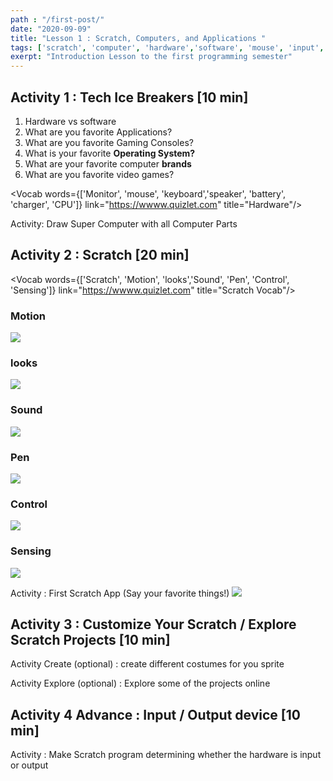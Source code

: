 ```yaml
---
path : "/first-post/"
date: "2020-09-09"
title: "Lesson 1 : Scratch, Computers, and Applications "
tags: ['scratch', 'computer', 'hardware','software', 'mouse', 'input', 'output', 'monitor', 'speaker', 'keyboard','delay']
exerpt: "Introduction Lesson to the first programming semester"
---
```





## Activity 1 : Tech Ice Breakers [10 min]
1. Hardware vs software
2. What are you favorite Applications?
3. What are you favorite Gaming Consoles?
4. What is your favorite **Operating System?**
5. What are your favorite computer **brands**
6. What are you favorite video games?

<Vocab words={['Monitor', 'mouse', 'keyboard','speaker', 'battery', 'charger', 'CPU']} link="https://wwww.quizlet.com" title="Hardware"/> 

Activity: Draw Super Computer with all Computer Parts

## Activity 2 : Scratch [20 min]


<Vocab words={['Scratch', 'Motion', 'looks','Sound', 'Pen', 'Control', 'Sensing']} link="https://wwww.quizlet.com" title="Scratch Vocab"/> 

### Motion 
<img src={vr} class="test" />

### looks
<img src={out} class="test" />

### Sound
<img src={sound} class="test" />

### Pen
<img src={click} class="test" />

### Control 
<img src={control} class="test" />

### Sensing
<img src={sense} class="test" />

Activity : First Scratch App (Say your favorite things!)
<img src={sc} class="test"/>



## Activity 3 : Customize Your Scratch / Explore Scratch Projects [10 min]

Activity Create (optional) : create different costumes for you sprite

Activity Explore (optional) : Explore some of the projects online


## Activity 4 **Advance** : Input / Output device [10 min]

Activity : Make Scratch program determining whether the hardware is input or output
